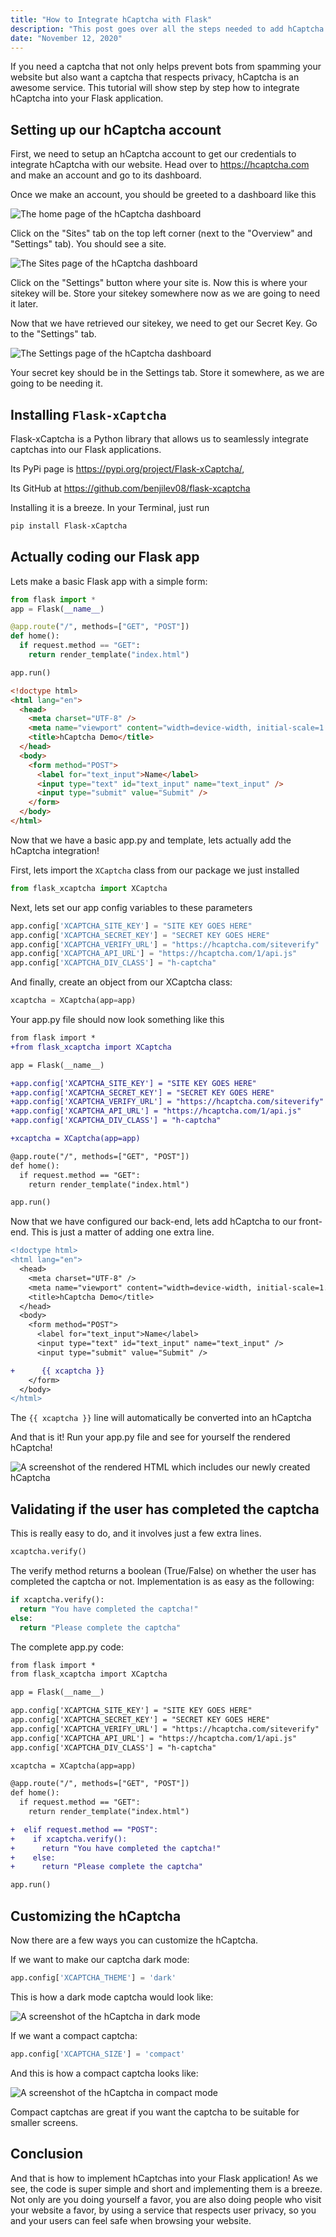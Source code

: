 ```yaml
---
title: "How to Integrate hCaptcha with Flask"
description: "This post goes over all the steps needed to add hCaptcha to your Flask app, from start to finish!"
date: "November 12, 2020"
---
```




If you need a captcha that not only helps prevent bots from spamming your website but also want a
captcha that respects privacy, hCaptcha is an awesome service. This tutorial will show step by step
how to integrate hCaptcha into your Flask application.

## Setting up our hCaptcha account

First, we need to setup an hCaptcha account to get our credentials to integrate hCaptcha with our website.
Head over to https://hcaptcha.com and make an account and go to its dashboard.

Once we make an account, you should be greeted to a dashboard like this

<Image src={hCaptchaDashboardOverviewImg} alt="The home page of the hCaptcha dashboard" />

Click on the "Sites" tab on the top left corner (next to the "Overview" and "Settings" tab). You should see a site.

<Image src={hCaptchaDashboardSitesImg} alt="The Sites page of the hCaptcha dashboard" />

Click on the "Settings" button where your site is. Now this is where your sitekey will be. Store your sitekey
somewhere now as we are going to need it later.

Now that we have retrieved our sitekey, we need to get our Secret Key. Go to the "Settings" tab.

<Image src={hCaptchaDashboardSettingsImg} alt="The Settings page of the hCaptcha dashboard" />

Your secret key should be in the Settings tab. Store it somewhere, as we are going
to be needing it.

## Installing `Flask-xCaptcha`

Flask-xCaptcha is a Python library that allows us to seamlessly integrate captchas into our Flask applications.

Its PyPi page is https://pypi.org/project/Flask-xCaptcha/,

Its GitHub at https://github.com/benjilev08/flask-xcaptcha

Installing it is a breeze. In your Terminal, just run

```bash
pip install Flask-xCaptcha
```

## Actually coding our Flask app

Lets make a basic Flask app with a simple form:

```py title="app.py"
from flask import *
app = Flask(__name__)

@app.route("/", methods=["GET", "POST"])
def home():
  if request.method == "GET":
    return render_template("index.html")

app.run()
```

```html title="templates/index.html"
<!doctype html>
<html lang="en">
  <head>
    <meta charset="UTF-8" />
    <meta name="viewport" content="width=device-width, initial-scale=1.0" />
    <title>hCaptcha Demo</title>
  </head>
  <body>
    <form method="POST">
      <label for="text_input">Name</label>
      <input type="text" id="text_input" name="text_input" />
      <input type="submit" value="Submit" />
    </form>
  </body>
</html>
```

Now that we have a basic app.py and template, lets actually add the hCaptcha integration!

First, lets import the `XCaptcha` class from our package we just installed

```py
from flask_xcaptcha import XCaptcha
```

Next, lets set our app config variables to these parameters

```py
app.config['XCAPTCHA_SITE_KEY'] = "SITE KEY GOES HERE"
app.config['XCAPTCHA_SECRET_KEY'] = "SECRET KEY GOES HERE"
app.config['XCAPTCHA_VERIFY_URL'] = "https://hcaptcha.com/siteverify"
app.config['XCAPTCHA_API_URL'] = "https://hcaptcha.com/1/api.js"
app.config['XCAPTCHA_DIV_CLASS'] = "h-captcha"
```

And finally, create an object from our XCaptcha class:

```py
xcaptcha = XCaptcha(app=app)
```

Your app.py file should now look something like this

```diff lang="py" title="app.py"
from flask import *
+from flask_xcaptcha import XCaptcha

app = Flask(__name__)

+app.config['XCAPTCHA_SITE_KEY'] = "SITE KEY GOES HERE"
+app.config['XCAPTCHA_SECRET_KEY'] = "SECRET KEY GOES HERE"
+app.config['XCAPTCHA_VERIFY_URL'] = "https://hcaptcha.com/siteverify"
+app.config['XCAPTCHA_API_URL'] = "https://hcaptcha.com/1/api.js"
+app.config['XCAPTCHA_DIV_CLASS'] = "h-captcha"

+xcaptcha = XCaptcha(app=app)

@app.route("/", methods=["GET", "POST"])
def home():
  if request.method == "GET":
    return render_template("index.html")

app.run()
```

Now that we have configured our back-end, lets add hCaptcha to our front-end.
This is just a matter of adding one extra line.

```diff lang="html" title="templates/index.html"
<!doctype html>
<html lang="en">
  <head>
    <meta charset="UTF-8" />
    <meta name="viewport" content="width=device-width, initial-scale=1.0" />
    <title>hCaptcha Demo</title>
  </head>
  <body>
    <form method="POST">
      <label for="text_input">Name</label>
      <input type="text" id="text_input" name="text_input" />
      <input type="submit" value="Submit" />

+      {{ xcaptcha }}
    </form>
  </body>
</html>
```

The `{{ xcaptcha }}` line will automatically be converted into an hCaptcha

And that is it! Run your app.py file and see for yourself the rendered hCaptcha!

<Image
  src={hCaptchaInitialDemoImg}
  alt="A screenshot of the rendered HTML which includes our newly created hCaptcha"
/>

## Validating if the user has completed the captcha

This is really easy to do, and it involves just a few extra lines.

```py
xcaptcha.verify()
```

The verify method returns a boolean (True/False) on whether the user
has completed the captcha or not. Implementation is as easy as the following:

```py
if xcaptcha.verify():
  return "You have completed the captcha!"
else:
  return "Please complete the captcha"
```

The complete app.py code:

```diff lang="py" title="app.py"
from flask import *
from flask_xcaptcha import XCaptcha

app = Flask(__name__)

app.config['XCAPTCHA_SITE_KEY'] = "SITE KEY GOES HERE"
app.config['XCAPTCHA_SECRET_KEY'] = "SECRET KEY GOES HERE"
app.config['XCAPTCHA_VERIFY_URL'] = "https://hcaptcha.com/siteverify"
app.config['XCAPTCHA_API_URL'] = "https://hcaptcha.com/1/api.js"
app.config['XCAPTCHA_DIV_CLASS'] = "h-captcha"

xcaptcha = XCaptcha(app=app)

@app.route("/", methods=["GET", "POST"])
def home():
  if request.method == "GET":
    return render_template("index.html")

+  elif request.method == "POST":
+    if xcaptcha.verify():
+      return "You have completed the captcha!"
+    else:
+      return "Please complete the captcha"

app.run()
```

## Customizing the hCaptcha

Now there are a few ways you can customize the hCaptcha.

If we want to make our captcha dark mode:

```py
app.config['XCAPTCHA_THEME'] = 'dark'
```

This is how a dark mode captcha would look like:

<Image src={hCaptchaDarkModeImg} alt="A screenshot of the hCaptcha in dark mode" />

If we want a compact captcha:

```py
app.config['XCAPTCHA_SIZE'] = 'compact'
```

And this is how a compact captcha looks like:

<Image src={hCaptchaCompactImg} alt="A screenshot of the hCaptcha in compact mode" />

Compact captchas are great if you want the captcha to be suitable for smaller screens.

## Conclusion

And that is how to implement hCaptchas into your Flask application! As we see, the code is
super simple and short and implementing them is a breeze. Not only are you doing yourself
a favor, you are also doing people who visit your website a favor, by using a service that
respects user privacy, so you and your users can feel safe when browsing your website.
